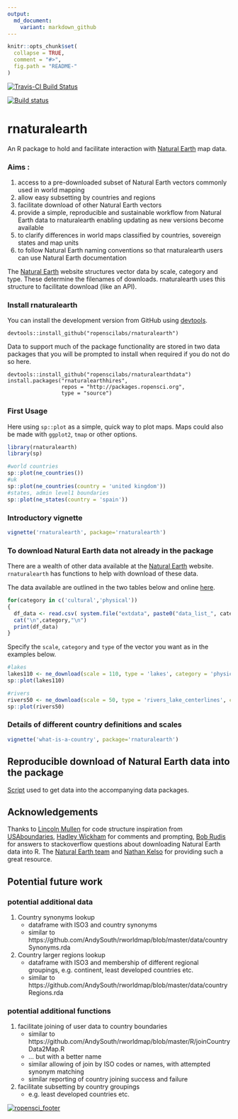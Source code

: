 ```yaml
---
output:
  md_document:
    variant: markdown_github
---
```


<!-- README.md is generated from README.Rmd. Please edit that file -->

```r
knitr::opts_chunk$set(
  collapse = TRUE,
  comment = "#>",
  fig.path = "README-"
)
```
[![Travis-CI Build Status](https://travis-ci.org/ropenscilabs/rnaturalearth.svg?branch=master)](https://travis-ci.org/ropenscilabs/rnaturalearth)

[![Build status](https://ci.appveyor.com/api/projects/status/yp26qgeb1iligrpp?svg=true)](https://ci.appveyor.com/project/AndySouth/rnaturalearth)

# rnaturalearth

An R package to hold and facilitate interaction with [Natural Earth](http://www.naturalearthdata.com/) map data.

### Aims :
1. access to a pre-downloaded subset of Natural Earth vectors commonly used in world mapping
1. allow easy subsetting by countries and regions
1. facilitate download of other Natural Earth vectors
1. provide a simple, reproducible and sustainable workflow from Natural Earth data to rnaturalearth enabling updating as new versions become available
1. to clarify differences in world maps classified by countries, sovereign states and map units
1. to follow Natural Earth naming conventions so that rnaturalearth users can use Natural Earth documentation

The [Natural Earth](http://www.naturalearthdata.com/) website structures vector data by scale, category and type. These determine the filenames of downloads. rnaturalearth uses this structure to facilitate download (like an API). 



### Install rnaturalearth

You can install the development version from GitHub using [devtools](https://github.com/hadley/devtools). 

```
devtools::install_github("ropenscilabs/rnaturalearth")

```

Data to support much of the package functionality are stored in two data packages that you will be prompted to install when required if you do not do so here.

```
devtools::install_github("ropenscilabs/rnaturalearthdata")
install.packages("rnaturalearthhires",
                 repos = "http://packages.ropensci.org",
                 type = "source")
```

### First Usage
Here using `sp::plot` as a simple, quick way to plot maps. Maps could also be made with `ggplot2`, `tmap` or other options.
```r
library(rnaturalearth)
library(sp)

#world countries
sp::plot(ne_countries())
#uk
sp::plot(ne_countries(country = 'united kingdom'))
#states, admin level1 boundaries
sp::plot(ne_states(country = 'spain')) 

```

### Introductory vignette
```r
vignette('rnaturalearth', package='rnaturalearth')
```

### To download Natural Earth data not already in the package
There are a wealth of other data available at the [Natural Earth](http://www.naturalearthdata.com/) website. `rnaturalearth` has functions to help with download of these data.

The data available are outlined in the two tables below and online [here](http://www.naturalearthdata.com/downloads/50m-physical-vectors/).

```r
for(category in c('cultural','physical'))
{
  df_data <- read.csv( system.file("extdata", paste0("data_list_", category, ".csv"), package = "rnaturalearth") )
  cat("\n",category,"\n")
  print(df_data)
}

```

Specify the `scale`, `category` and `type` of the vector you want as in the examples below.

```r
#lakes
lakes110 <- ne_download(scale = 110, type = 'lakes', category = 'physical')
sp::plot(lakes110)

#rivers
rivers50 <- ne_download(scale = 50, type = 'rivers_lake_centerlines', category = 'physical')
sp::plot(rivers50)
```

### Details of different country definitions and scales
```r
vignette('what-is-a-country', package='rnaturalearth')
```

## Reproducible download of Natural Earth data into the package
[Script](https://github.com/ropenscilabs/rnaturalearthdata/blob/master/data-raw/data_download_script.r) used to get data into the accompanying data packages.

## Acknowledgements
Thanks to [Lincoln Mullen](https://github.com/lmullen) for code structure inspiration from [USAboundaries](https://github.com/ropensci/USAboundaries), [Hadley Wickham](https://github.com/hadley) for comments and prompting, [Bob Rudis](https://github.com/hrbrmstr) for answers to stackoverflow questions about downloading Natural Earth data into R. The [Natural Earth team](http://www.naturalearthdata.com/about/contributors/) and [Nathan Kelso](https://github.com/nvkelso) for providing such a great resource.


## Potential future work

### potential additional data

1. Country synonyms lookup
    + dataframe with ISO3 and country synonyms
    + similar to https://github.com/AndySouth/rworldmap/blob/master/data/countrySynonyms.rda
    
1. Country larger regions lookup
    + dataframe with ISO3 and membership of different regional groupings, e.g. continent, least developed countries etc.
    + similar to https://github.com/AndySouth/rworldmap/blob/master/data/countryRegions.rda


### potential additional functions

1. facilitate joining of user data to country boundaries
    + similar to https://github.com/AndySouth/rworldmap/blob/master/R/joinCountryData2Map.R
    + ... but with a better name
    + similar allowing of join by ISO codes or names, with attempted synonym matching
    + similar reporting of country joining success and failure

1. facilitate subsetting by country groupings
    + e.g. least developed countries etc.

    
[![ropensci\_footer](http://ropensci.org/public_images/github_footer.png)](http://ropensci.org)    
